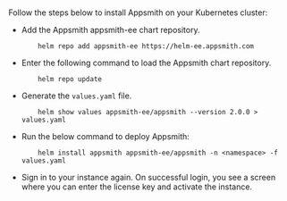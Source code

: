 # 

<HideElements/>

Follow the steps below to install Appsmith on your Kubernetes cluster:

<ul class="circle"> 
<li> Add the Appsmith appsmith-ee chart repository. 

        helm repo add appsmith-ee https://helm-ee.appsmith.com
</li>
<li>Enter the following command to load the Appsmith chart repository.

        helm repo update 
</li>
<li>Generate the <code>values.yaml</code> file.

        helm show values appsmith-ee/appsmith --version 2.0.0 > values.yaml
</li>
<li> Run the below command to deploy Appsmith:

        helm install appsmith appsmith-ee/appsmith -n <namespace> -f values.yaml
</li>
<li> Sign in to your instance again. On successful login, you see a screen where you can enter the license key and activate the instance.
</li>
</ul>